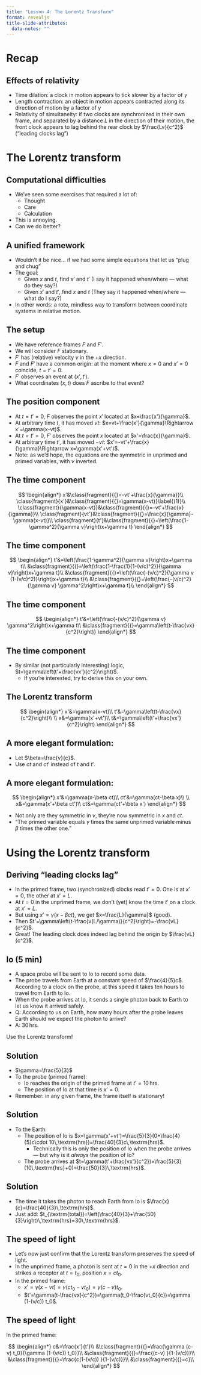 ```yaml
---
title: "Lesson 4: The Lorentz Transform"
format: revealjs
title-slide-attributes:
  data-notes: ""
---
```


# Recap

## Effects of relativity

* Time dilation: [a clock in motion appears to tick slower by a factor of $\gamma$]{.fragment}
* Length contraction: [an object in motion appears contracted along its direction of motion by a factor of $\gamma$]{.fragment}
* Relativity of simultaneity: [if two clocks are synchronized in their own frame, and separated by a distance $L$ in the direction of their motion, the front clock appears to lag behind the rear clock by $\frac{Lv}{c^2}$ (“leading clocks lag”)]{.fragment}

# The Lorentz transform

## Computational difficulties

* We've seen some exercises that required a lot of:
	* Thought
	* Care
	* Calculation
* This is annoying.
* Can we do better?

## A unified framework

* Wouldn't it be nice... [if we had some simple equations that let us “plug and chug”]{.fragment}
* The goal:
	* Given $x$ and $t$, find $x'$ and $t'$ [(I say it happened when/where — what do they say?)]{.fragment}
	* Given $x'$ and $t'$, find $x$ and $t$ [(They say it happened when/where — what do I say?)]{.fragment}
* In other words: a rote, mindless way to transform between coordinate systems in relative motion.

## The setup

* We have reference frames $F$ and $F'$.
* We will consider $F$ stationary.
* $F'$ has (relative) velocity $v$ in the $+x$ direction.
* $F$ and $F'$ have a common origin: at the moment where $x=0$ and $x'=0$ coincide, $t=t'=0$.
* $F'$ observes an event at $(x', t')$.
* What coordinates $(x,t)$ does $F$ ascribe to that event?

## The position component

* At $t=t'=0$, $F$ observes the point $x'$ located at $x=\frac{x'}{\gamma}$.
* At arbitrary time $t$, it has moved $vt$: $x=vt+\frac{x'}{\gamma}\Rightarrow x'=\gamma(x-vt)$.
* At $t=t'=0$, $F'$ observes the point $x$ located at $x'=\frac{x}{\gamma}$.
* At arbitrary time $t'$, it has moved $-vt$: $x'=-vt'+\frac{x}{\gamma}\Rightarrow x=\gamma(x'+vt')$.
* Note: as we'd hope, the equations are the symmetric in unprimed and primed variables, with $v$ inverted.

## The time component

$$
\begin{align*}
x'&\class{fragment}{{}=-vt'+\frac{x}{\gamma}}\\
\class{fragment}{x'}&\class{fragment}{{}=\gamma(x-vt)}\label{(1)}\\
\class{fragment}{\gamma(x-vt)}&\class{fragment}{{}=-vt'+\frac{x}{\gamma}}\\
\class{fragment}{vt'}&\class{fragment}{{}=\frac{x}{\gamma}-\gamma(x-vt)}\\
\class{fragment}{t'}&\class{fragment}{{}=\left(\frac{1-\gamma^2}{\gamma v}\right)x+\gamma t}
\end{align*}
$$

## The time component

$$
\begin{align*}
t'&=\left(\frac{1-\gamma^2}{\gamma v}\right)x+\gamma t\\
&\class{fragment}{{}=\left(\frac{1-\frac{1}{1-(v/c)^2}}{\gamma v}\right)x+\gamma t}\\
&\class{fragment}{{}=\left(\frac{-(v/c)^2}{\gamma v (1-(v/c)^2)}\right)x+\gamma t}\\
&\class{fragment}{{}=\left(\frac{-(v/c)^2}{\gamma v} \gamma^2\right)x+\gamma t}\\
\end{align*}
$$

## The time component

$$
\begin{align*}
t'&=\left(\frac{-(v/c)^2}{\gamma v} \gamma^2\right)x+\gamma t\\
&\class{fragment}{{}=\gamma\left(t-\frac{vx}{c^2}\right)}
\end{align*}
$$

## The time component

* By similar (not particularly interesting) logic, $t=\gamma\left(t'+\frac{vx'}{c^2}\right)$.
	* If you're interested, try to derive this on your own.

## The Lorentz transform

$$
\begin{align*}
x'&=\gamma(x-vt)\\
t'&=\gamma\left(t-\frac{vx}{c^2}\right)\\
\\
x&=\gamma(x'+vt')\\
t&=\gamma\left(t'+\frac{vx'}{c^2}\right)
\end{align*}
$$

## A more elegant formulation:

* Let $\beta=\frac{v}{c}$.
* Use $ct$ and $ct'$ instead of $t$ and $t'$.

## A more elegant formulation:

::: {.fragment}
$$
\begin{align*}
x'&=\gamma(x-\beta ct)\\
ct'&=\gamma(ct-\beta x)\\
\\
x&=\gamma(x'+\beta ct')\\
ct&=\gamma(ct'+\beta x')
\end{align*}
$$
:::

* Not only are they symmetric in $v$, they're now symmetric in $x$ and $ct$.
* “The primed variable equals $\gamma$ times the same unprimed variable minus $\beta$ times the other one.”

# Using the Lorentz transform

## Deriving “leading clocks lag”

* In the primed frame, two (synchronized) clocks read $t'=0$. One is at $x'=0$, the other at $x'=L$.
* At $t=0$ in the unprimed frame, we don't (yet) know the time $t'$ on a clock at $x'=L$.
* But using $x'=\gamma(x-\beta ct)$, we get $x=\frac{L}{\gamma}$ (good).
* Then $t'=\gamma\left(t-\frac{v(L/\gamma)}{c^2}\right)=-\frac{vL}{c^2}$.
* Great! The leading clock does indeed lag behind the origin by $\frac{vL}{c^2}$.

## Io (5 min)

* A space probe will be sent to Io to record some data.
* The probe travels from Earth at a constant speed of $\frac{4}{5}c$. According to a clock on the probe, at this speed it takes ten hours to travel from Earth to Io.
* When the probe arrives at Io, it sends a single photon back to Earth to let us know it arrived safely.
* Q: According to us on Earth, how many hours after the probe leaves Earth should we expect the photon to arrive?
* A: $30\,\textrm{hrs}$.

::: {.notes}
Use the Lorentz transform!
:::

## Solution

* $\gamma=\frac{5}{3}$&nbsp;
* To the probe (primed frame):
	* Io reaches the origin of the primed frame at $t'=10\,\textrm{hrs}$.
	* The position of Io at that time is $x'=0$.
* Remember: in any given frame, the frame itself is stationary!

## Solution

* To the Earth:
	* The position of Io is $x=\gamma(x'+vt')=\frac{5}{3}(0+\frac{4}{5}c\cdot 10\,\textrm{hrs})=\frac{40}{3}c\,\textrm{hrs}$.
		* Technically this is only the position of Io when the probe arrives — but why is it _always_ the position of Io?
	* The probe arrives at $t=\gamma(t'+\frac{vx'}{c^2})=\frac{5}{3}(10\,\textrm{hrs}+0)=\frac{50}{3}\,\textrm{hrs}$.

## Solution

* The time it takes the photon to reach Earth from Io is $\frac{x}{c}=\frac{40}{3}\,\textrm{hrs}$.
* Just add: $t_{\textrm{total}}=\left(\frac{40}{3}+\frac{50}{3}\right)\,\textrm{hrs}=30\,\textrm{hrs}$.


## The speed of light

* Let's now just confirm that the Lorentz transform preserves the speed of light.
* In the unprimed frame, a photon is sent at $t=0$ in the $+x$ direction and strikes a receptor at $t=t_0$, position $x=ct_0$.
* In the primed frame:
	* $x'=\gamma(x-vt)=\gamma(ct_0-vt_0)=\gamma (c-v) t_0$.
	* $t'=\gamma(t-\frac{vx}{c^2})=\gamma(t_0-\frac{vt_0}{c})=\gamma (1-(v/c)) t_0$.

## The speed of light

In the primed frame:

$$
\begin{align*}
c&=\frac{x'}{t'}\\
&\class{fragment}{{}=\frac{\gamma (c-v) t_0}{\gamma (1-(v/c)) t_0}}\\
&\class{fragment}{{}=\frac{(c-v) }{1-(v/c)}}\\
&\class{fragment}{{}=\frac{c(1-(v/c)) }{1-(v/c)}}\\
&\class{fragment}{{}=c}\\
\end{align*}
$$
